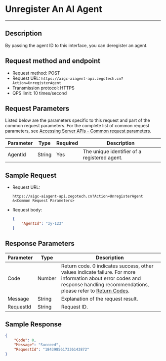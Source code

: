 # Unregister An AI Agent

---

## Description

By passing the agent ID to this interface, you can deregister an agent.

## Request method and endpoint

- Request method: POST
- Request URL: `https://aigc-aiagent-api.zegotech.cn?Action=UnregisterAgent`
- Transmission protocol: HTTPS
- QPS limit: 10 times/second

## Request Parameters

Listed below are the parameters specific to this request and part of the common request parameters. For the complete list of common request parameters, see [Accessing Server APIs - Common request parameters](./../Accessing%20Server%20APIs.mdx#common-request-parameters).

| Parameter          | Type    | Required | Description                                                                 |
|--------------------|---------|----------|-----------------------------------------------------------------------------|
| AgentId           | String  | Yes      | The unique identifier of a registered agent.                                  |

## Sample Request

- Request URL:

    ```https
    https://aigc-aiagent-api.zegotech.cn?Action=UnregisterAgent
    &<Common Request Parameters>
    ```

- Request body:
    ```json
    {
        "AgentId": "zy-123"
    }
    ```

## Response Parameters

| Parameter | Type   | Description                                                                 |
|-----------|--------|-----------------------------------------------------------------------------|
| Code      | Number | Return code. 0 indicates success, other values indicate failure. For more information about error codes and response handling recommendations, please refer to [Return Codes](./../Return%20codes.mdx). |
| Message   | String | Explanation of the request result.                                           |
| RequestId | String | Request ID.                                                                 |

## Sample Response

```json
{
    "Code": 0,
    "Message": "Succeed",
    "RequestId": "1843985617336143872"
}
```